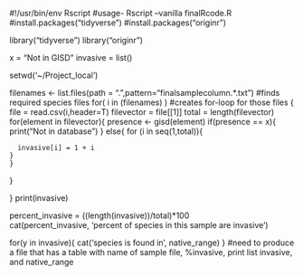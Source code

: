 #!/usr/bin/env Rscript
#usage- Rscript --vanilla finalRcode.R
#install.packages("tidyverse")
#install.packages("originr")

library("tidyverse")
library("originr")

x = "Not in GISD"
invasive = list()

setwd('~/Project_local')

filenames <- list.files(path = ".",pattern="finalsamplecolumn.*.txt") #finds required species files
for( i in (filenames) ) #creates for-loop for those files
{
  file = read.csv(i,header=T)
  filevector = file[[1]]
  total = length(filevector)
  for(element in filevector){
    presence <- gisd(element)
    if(presence == x){
      print("Not in database")
    }
    else{ 
      for (i in seq(1,total)){
      
      invasive[i] = 1 + i
    }
    }
  }

}
print(invasive)

percent_invasive = ((length(invasive))/total)*100  
cat(percent_invasive, 'percent of species in this sample are invasive') 

for(y in invasive){
  cat('species is found in', native_range)
}
#need to produce a file that has a table with name of sample file, %invasive, print list invasive, and native_range
